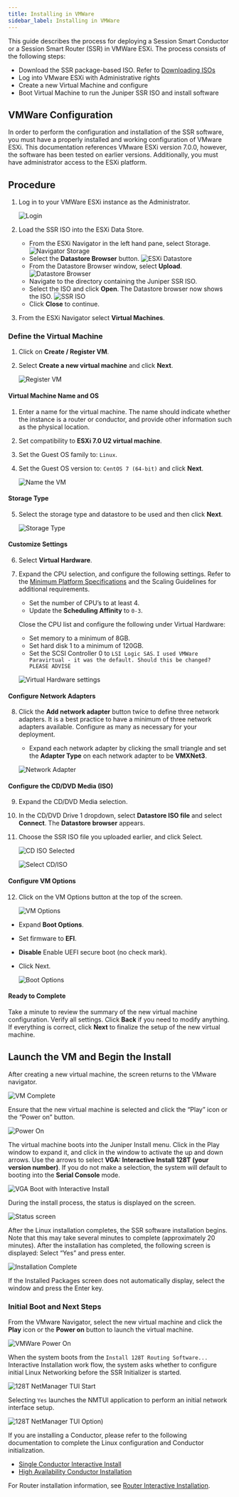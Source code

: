 ```yaml
---
title: Installing in VMWare
sidebar_label: Installing in VMWare
---
```


This guide describes the process for deploying a Session Smart Conductor or a Session Smart Router (SSR) in VMWare ESXi. The process consists of the following steps:

- Download the SSR package-based ISO. Refer to [Downloading ISOs](intro_downloading_iso.md)
- Log into VMware ESXi with Administrative rights
- Create a new Virtual Machine and configure
- Boot Virtual Machine to run the Juniper SSR ISO and install software

## VMWare Configuration

In order to perform the configuration and installation of the SSR software, you must have a properly installed and working configuration of VMware ESXi. This documentation references VMware ESXi version 7.0.0, however, the software has been tested on earlier versions. Additionally, you must have administrator access to the ESXi platform.

## Procedure

1. Log in to your VMWare ESXi instance as the Administrator. 

	![Login](/img/vmware_login.jpg)

2. Load the SSR ISO into the ESXi Data Store. 

	- From the ESXi Navigator in the left hand pane, select Storage.
	![Navigator Storage](/img/vmware_storage.png)
	- Select the **Datastore Browser** button. 
	![ESXi Datastore](/img/vmware_datastore_browser_button.png)
	- From the Datastore Browser window, select **Upload**.
	![Datastore Browser](/img/vmware_datastorebrowser.png)
	- Navigate to the directory containing the Juniper SSR ISO. 
	- Select the ISO and click **Open**. The Datastore browser now shows the ISO.
	![SSR ISO](/img/vmware_ssr-iso.png)
	-  Click **Close** to continue.

3. From the ESXi Navigator select **Virtual Machines**.

### Define the Virtual Machine

1. Click on **Create / Register VM**.
2. Select **Create a new virtual machine** and click **Next**. 

	![Register VM](/img/vmware_registervm.png)

#### Virtual Machine Name and OS

1. Enter a name for the virtual machine. The name should indicate whether the instance is a router or conductor, and provide other information such as the physical location.
2. Set compatibility to **ESXi 7.0 U2 virtual machine**.
3. Set the Guest OS family to: `Linux`.
4. Set the Guest OS version to: `CentOS 7 (64-bit)` and click **Next**. 

	![Name the VM](/img/vmware_name-os.png)

#### Storage Type

5. Select the storage type and datastore to be used and then click **Next**. 

	![Storage Type](/img/vmware_storage_type.png)

#### Customize Settings

6. Select **Virtual Hardware**.
7. Expand the CPU selection, and configure the following settings. Refer to the [Minimum Platform Specifications](about_supported_platforms.md#minimum-platform-specifications) and the Scaling Guidelines for additional requirements.

	- Set the number of CPU’s to at least 4.
	- Update the **Scheduling Affinity** to `0-3`.

	Close the CPU list and configure the following under Virtual Hardware:

	- Set memory to a minimum of 8GB.
	- Set hard disk 1 to a minimum of 120GB.
	- Set the SCSI Controller 0 to `LSI Logic SAS`. `I used VMWare Paravirtual - it was the default. Should this be changed? PLEASE ADVISE`

	![Virtual Hardware settings](/img/vmware_virt_hdwr.png)

#### Configure Network Adapters

8. Click the **Add network adapter** button twice to define three network adapters. It is a best practice to have a minimum of three network adapters available. Configure as many as necessary for your deployment.  

	- Expand each network adapter by clicking the small triangle and set the **Adapter Type** on each network adapter to be **VMXNet3**. 

	![Network Adapter](/img/vmware_net_adapter.png)

#### Configure the CD/DVD Media (ISO)

9. Expand the CD/DVD Media selection.
10. In the CD/DVD Drive 1 dropdown, select **Datastore ISO file** and select **Connect**. The **Datastore browser** appears.
11. Choose the SSR ISO file you uploaded earlier, and click Select.

	![CD ISO Selected](/img/vmware_cd-iso2.jpg)

	![Select CD/ISO](/img/vmware_cd-iso.png)

#### Configure VM Options

12. Click on the VM Options button at the top of the screen.

	![VM Options](/img/vmware_vmoptions1.png)

- Expand **Boot Options**.
- Set firmware to **EFI**.
- **Disable** Enable UEFI secure boot (no check mark).
- Click Next.

	![Boot Options](/img/vmware_vmoptions2.png)

#### Ready to Complete

Take a minute to review the summary of the new virtual machine configuration. Verify all settings. Click **Back** if you need to modify anything. If everything is correct, click **Next** to finalize the setup of the new virtual machine.

## Launch the VM and Begin the Install

After creating a new virtual machine, the screen returns to the VMware navigator. 

![VM Complete](/img/vmware_finish.png)

Ensure that the new virtual machine is selected and click the “Play” icon or the “Power on” button.

![Power On](/img/vmware_pwr-on.png)

The virtual machine boots into the Juniper Install menu. Click in the Play window to expand it, and click in the window to activate the up and down arrows. Use the arrows to select **VGA: Interactive Install 128T (your version number)**. If you do not make a selection, the system will default to booting into the **Serial Console** mode.

![VGA Boot with Interactive Install](/img/install_select_interactive_vmware.png)

During the install process, the status is displayed on the screen.

![Status screen](/img/vmware_install_status.png)

After the Linux installation completes, the SSR software installation begins. Note that this may take several minutes to complete (approximately 20 minutes). After the installation has completed, the following screen is displayed: Select “Yes” and press enter. 

![Installation Complete](/img/intro_installation_bootable_media_install_complete.png)

If the Installed Packages screen does not automatically display, select the window and press the Enter key. 

### Initial Boot and Next Steps

From the VMware Navigator, select the new virtual machine and click the **Play** icon or the **Power on** button to launch the virtual machine. 

![VMWare Power On](/img/vmware_pwr-on.png)

When the system boots from the `Install 128T Routing Software...` Interactive Installation work flow, the system asks whether to configure initial Linux Networking before the SSR Initializer is started.

![128T NetManager TUI Start](/img/vmware_initializer1.png)

Selecting `Yes` launches the NMTUI application to perform an initial network interface setup.

![128T NetManager TUI Option](/img/vmware_initializer2.png))

If you are installing a Conductor, please refer to the following documentation to complete the Linux configuration and Conductor initialization. 

- [Single Conductor Interactive Install](single_conductor_install.mdx)
- [High Availability Conductor Installation](ha_conductor_install.mdx)

For Router installation information, see [Router Interactive Installation](intro_installation_bootable_media.mdx).

